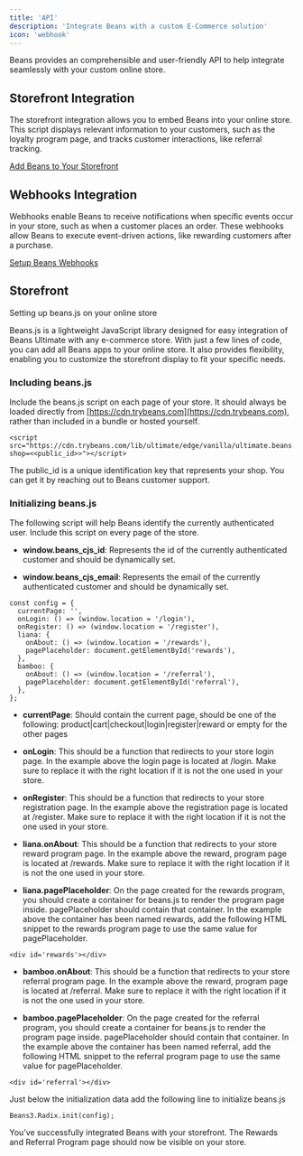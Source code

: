 ```yaml
---
title: 'API'
description: 'Integrate Beans with a custom E-Commerce solution'
icon: 'webhook'
---
```


Beans provides an comprehensible and user-friendly API to help integrate seamlessly with your custom online store.

## Storefront Integration

The storefront integration allows you to embed Beans into your online store. This script displays relevant information
to your customers, such as the loyalty program page, and tracks customer interactions, like referral tracking.

[Add Beans to Your Storefront]()

## Webhooks Integration

Webhooks enable Beans to receive notifications when specific events occur in your store, such as when a customer places
an order. These webhooks allow Beans to execute event-driven actions, like rewarding customers after a purchase.

[Setup Beans Webhooks]()

## Storefront

Setting up beans.js on your online store

Beans.js is a lightweight JavaScript library designed for easy integration of Beans Ultimate with any e-commerce store.
With just a few lines of code, you can add all Beans apps to your online store. It also provides flexibility, enabling
you to customize the storefront display to fit your specific needs.

### Including beans.js

Include the beans.js script on each page of your store. It should always be loaded directly from [https://cdn.trybeans.com](https://cdn.trybeans.com), rather than
included in a bundle or hosted yourself.

```
<script src="https://cdn.trybeans.com/lib/ultimate/edge/vanilla/ultimate.beans.js?shop=<<public_id>>"></script>
```

The public_id is a unique identification key that represents your shop. You can get it by reaching out to Beans customer support.

### Initializing beans.js

The following script will help Beans identify the currently authenticated user. Include this script on every page of the
store.

<script>window.beans_cjs_id='1234567890'; window.beans_cjs_email='customer@email.com';</script>

- **window.beans_cjs_id**: Represents the id of the currently authenticated customer and should be dynamically set.

- **window.beans_cjs_email**: Represents the email of the currently authenticated customer and should be dynamically set.

```
const config = {
  currentPage: '',
  onLogin: () => (window.location = '/login'),
  onRegister: () => (window.location = '/register'),
  liana: {
    onAbout: () => (window.location = '/rewards'),
    pagePlaceholder: document.getElementById('rewards'),
  },
  bamboo: {
    onAbout: () => (window.location = '/referral'),
    pagePlaceholder: document.getElementById('referral'),
  },
};
```

- **currentPage**: Should contain the current page, should be one of the following:
  product|cart|checkout|login|register|reward or empty for the other pages

- **onLogin**: This should be a function that redirects to your store login page. In the example above the login page is located at /login. Make sure to replace it with the right location if it is not the one used in your store.

- **onRegister**: This should be a function that redirects to your store registration page. In the example above the registration page is located at /register. Make sure to replace it with the right location if it is not the one used in your store.

- **liana.onAbout**: This should be a function that redirects to your store reward program page. In the example above the reward, program page is located at /rewards. Make sure to replace it with the right location if it is not the one used in your store.

- **liana.pagePlaceholder**: On the page created for the rewards program, you should create a container for beans.js to render the program page inside. pagePlaceholder should contain that container. In the example above the container has been named rewards, add the following HTML snippet to the rewards program page to use the same value for pagePlaceholder.

```
<div id='rewards'></div>
```

- **bamboo.onAbout**: This should be a function that redirects to your store referral program page. In the example above the reward, program page is located at /referral. Make sure to replace it with the right location if it is not the one used in your store.

- **bamboo.pagePlaceholder**: On the page created for the referral program, you should create a container for beans.js to render the program page inside. pagePlaceholder should contain that container. In the example above the container has been named referral, add the following HTML snippet to the referral program page to use the same value for pagePlaceholder.

```
<div id='referral'></div>
```

Just below the initialization data add the following line to initialize beans.js

```
Beans3.Radix.init(config);
```

You’ve successfully integrated Beans with your storefront. The Rewards and Referral Program page should now be visible on your store.

